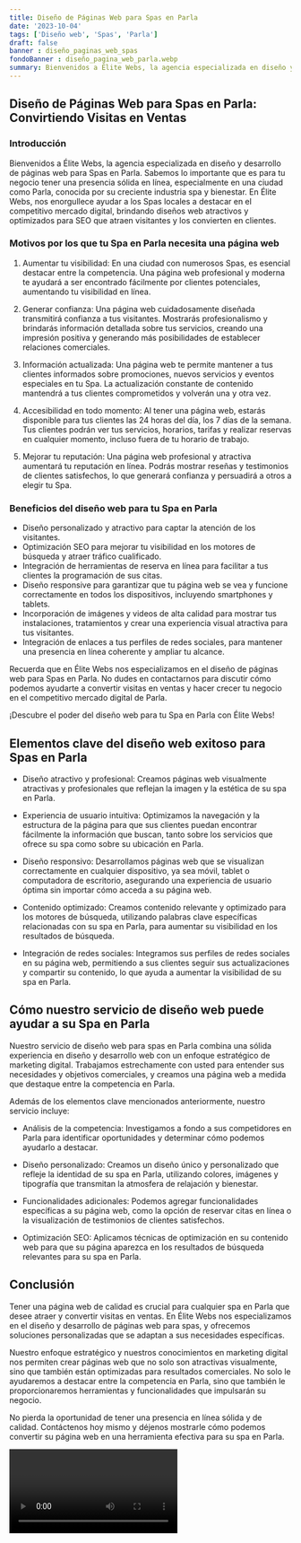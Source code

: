 ```yaml
---
title: Diseño de Páginas Web para Spas en Parla
date: '2023-10-04'
tags: ['Diseño web', 'Spas', 'Parla']
draft: false
banner : diseño_paginas_web_spas
fondoBanner : diseño_pagina_web_parla.webp
summary: Bienvenidos a Élite Webs, la agencia especializada en diseño y desarrollo de páginas web para Spas en Parla. Sabemos lo importante que es para tu negocio tener una presencia sólida en línea, especialmente en una ciudad como Parla, conocida por su creciente industria spa y bienestar. En Élite Webs, nos enorgullece ayudar a los Spas locales a destacar en el competitivo mercado digital, brindando diseños web atractivos y optimizados para SEO que atraen visitantes y los convierten en clientes.
---
```


## Diseño de Páginas Web para Spas en Parla: Convirtiendo Visitas en Ventas

### Introducción

Bienvenidos a Élite Webs, la agencia especializada en diseño y desarrollo de páginas web para Spas en Parla. Sabemos lo importante que es para tu negocio tener una presencia sólida en línea, especialmente en una ciudad como Parla, conocida por su creciente industria spa y bienestar. En Élite Webs, nos enorgullece ayudar a los Spas locales a destacar en el competitivo mercado digital, brindando diseños web atractivos y optimizados para SEO que atraen visitantes y los convierten en clientes.

### Motivos por los que tu Spa en Parla necesita una página web

1. Aumentar tu visibilidad: En una ciudad con numerosos Spas, es esencial destacar entre la competencia. Una página web profesional y moderna te ayudará a ser encontrado fácilmente por clientes potenciales, aumentando tu visibilidad en línea.

2. Generar confianza: Una página web cuidadosamente diseñada transmitirá confianza a tus visitantes. Mostrarás profesionalismo y brindarás información detallada sobre tus servicios, creando una impresión positiva y generando más posibilidades de establecer relaciones comerciales.

3. Información actualizada: Una página web te permite mantener a tus clientes informados sobre promociones, nuevos servicios y eventos especiales en tu Spa. La actualización constante de contenido mantendrá a tus clientes comprometidos y volverán una y otra vez.

4. Accesibilidad en todo momento: Al tener una página web, estarás disponible para tus clientes las 24 horas del día, los 7 días de la semana. Tus clientes podrán ver tus servicios, horarios, tarifas y realizar reservas en cualquier momento, incluso fuera de tu horario de trabajo.

5. Mejorar tu reputación: Una página web profesional y atractiva aumentará tu reputación en línea. Podrás mostrar reseñas y testimonios de clientes satisfechos, lo que generará confianza y persuadirá a otros a elegir tu Spa.

### Beneficios del diseño web para tu Spa en Parla

- Diseño personalizado y atractivo para captar la atención de los visitantes.
- Optimización SEO para mejorar tu visibilidad en los motores de búsqueda y atraer tráfico cualificado.
- Integración de herramientas de reserva en línea para facilitar a tus clientes la programación de sus citas.
- Diseño responsive para garantizar que tu página web se vea y funcione correctamente en todos los dispositivos, incluyendo smartphones y tablets.
- Incorporación de imágenes y videos de alta calidad para mostrar tus instalaciones, tratamientos y crear una experiencia visual atractiva para tus visitantes.
- Integración de enlaces a tus perfiles de redes sociales, para mantener una presencia en línea coherente y ampliar tu alcance.

Recuerda que en Élite Webs nos especializamos en el diseño de páginas web para Spas en Parla. No dudes en contactarnos para discutir cómo podemos ayudarte a convertir visitas en ventas y hacer crecer tu negocio en el competitivo mercado digital de Parla.

¡Descubre el poder del diseño web para tu Spa en Parla con Élite Webs!

<GifSeo />

<Cta />

## Elementos clave del diseño web exitoso para Spas en Parla

- Diseño atractivo y profesional: Creamos páginas web visualmente atractivas y profesionales que reflejan la imagen y la estética de su spa en Parla.

- Experiencia de usuario intuitiva: Optimizamos la navegación y la estructura de la página para que sus clientes puedan encontrar fácilmente la información que buscan, tanto sobre los servicios que ofrece su spa como sobre su ubicación en Parla.

- Diseño responsivo: Desarrollamos páginas web que se visualizan correctamente en cualquier dispositivo, ya sea móvil, tablet o computadora de escritorio, asegurando una experiencia de usuario óptima sin importar cómo acceda a su página web.

- Contenido optimizado: Creamos contenido relevante y optimizado para los motores de búsqueda, utilizando palabras clave específicas relacionadas con su spa en Parla, para aumentar su visibilidad en los resultados de búsqueda.

- Integración de redes sociales: Integramos sus perfiles de redes sociales en su página web, permitiendo a sus clientes seguir sus actualizaciones y compartir su contenido, lo que ayuda a aumentar la visibilidad de su spa en Parla.

## Cómo nuestro servicio de diseño web puede ayudar a su Spa en Parla

Nuestro servicio de diseño web para spas en Parla combina una sólida experiencia en diseño y desarrollo web con un enfoque estratégico de marketing digital. Trabajamos estrechamente con usted para entender sus necesidades y objetivos comerciales, y creamos una página web a medida que destaque entre la competencia en Parla.

Además de los elementos clave mencionados anteriormente, nuestro servicio incluye:

- Análisis de la competencia: Investigamos a fondo a sus competidores en Parla para identificar oportunidades y determinar cómo podemos ayudarlo a destacar.

- Diseño personalizado: Creamos un diseño único y personalizado que refleje la identidad de su spa en Parla, utilizando colores, imágenes y tipografía que transmitan la atmosfera de relajación y bienestar.

- Funcionalidades adicionales: Podemos agregar funcionalidades específicas a su página web, como la opción de reservar citas en línea o la visualización de testimonios de clientes satisfechos.

- Optimización SEO: Aplicamos técnicas de optimización en su contenido web para que su página aparezca en los resultados de búsqueda relevantes para su spa en Parla.

## Conclusión

Tener una página web de calidad es crucial para cualquier spa en Parla que desee atraer y convertir visitas en ventas. En Élite Webs nos especializamos en el diseño y desarrollo de páginas web para spas, y ofrecemos soluciones personalizadas que se adaptan a sus necesidades específicas.

Nuestro enfoque estratégico y nuestros conocimientos en marketing digital nos permiten crear páginas web que no solo son atractivas visualmente, sino que también están optimizadas para resultados comerciales. No solo le ayudaremos a destacar entre la competencia en Parla, sino que también le proporcionaremos herramientas y funcionalidades que impulsarán su negocio.

No pierda la oportunidad de tener una presencia en línea sólida y de calidad. Contáctenos hoy mismo y déjenos mostrarle cómo podemos convertir su página web en una herramienta efectiva para su spa en Parla.

<Video />

<CtaBot job='Spas' city='Parla'/>

<Gmaps query='Parla+españa+maps' />